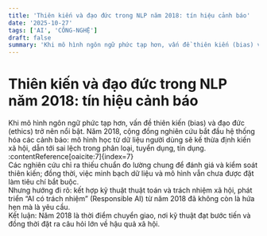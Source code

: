 ```yaml
---
title: 'Thiên kiến và đạo đức trong NLP năm 2018: tín hiệu cảnh báo'
date: '2025-10-27'
tags: ['AI', 'CÔNG-NGHỆ']
draft: false
summary: 'Khi mô hình ngôn ngữ phức tạp hơn, vấn đề thiên kiến (bias) và đạo đức (ethics) trở nên nổi bật. Năm'
---
```


# Thiên kiến và đạo đức trong NLP năm 2018: tín hiệu cảnh báo

Khi mô hình ngôn ngữ phức tạp hơn, vấn đề thiên kiến (bias) và đạo đức (ethics) trở nên nổi bật. Năm 2018, cộng đồng nghiên cứu bắt đầu hệ thống hóa các cảnh báo: mô hình học từ dữ liệu người dùng sẽ kế thừa định kiến xã hội, dẫn tới sai lệch trong phân loại, tuyển dụng, tín dụng. :contentReference[oaicite:7]{index=7}  
Các nghiên cứu chỉ ra thiếu chuẩn đo lường chung để đánh giá và kiểm soát thiên kiến; đồng thời, việc minh bạch dữ liệu và mô hình vẫn chưa được đặt làm tiêu chí bắt buộc.  
Nhưng hướng đi rõ: kết hợp kỹ thuật thuật toán và trách nhiệm xã hội, phát triển “AI có trách nhiệm” (Responsible AI) từ năm 2018 đã không còn là hứa hẹn mà là yêu cầu.  
Kết luận: Năm 2018 là thời điểm chuyển giao, nơi kỹ thuật đạt bước tiến và đồng thời đặt ra câu hỏi lớn về hậu quả xã hội.